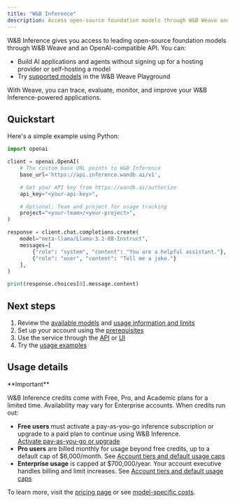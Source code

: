 ```yaml
---
title: "W&B Inference"
description: Access open-source foundation models through W&B Weave and an OpenAI-compatible API
---
```


W&B Inference gives you access to leading open-source foundation models through W&B Weave and an OpenAI-compatible API. You can:

- Build AI applications and agents without signing up for a hosting provider or self-hosting a model
- Try [supported models](models) in the W&B Weave Playground

With Weave, you can trace, evaluate, monitor, and improve your W&B Inference-powered applications.


## Quickstart

Here's a simple example using Python:

```python
import openai

client = openai.OpenAI(
    # The custom base URL points to W&B Inference
    base_url='https://api.inference.wandb.ai/v1',

    # Get your API key from https://wandb.ai/authorize
    api_key="<your-api-key>",

    # Optional: Team and project for usage tracking
    project="<your-team>/<your-project>",
)

response = client.chat.completions.create(
    model="meta-llama/Llama-3.1-8B-Instruct",
    messages=[
        {"role": "system", "content": "You are a helpful assistant."},
        {"role": "user", "content": "Tell me a joke."}
    ],
)

print(response.choices[0].message.content)
```

## Next steps

1. Review the [available models](models) and [usage information and limits](/inference/usage-limits/)
2. Set up your account using the [prerequisites](/inference/prerequisites/)
3. Use the service through the [API](/inference/api-reference/) or [UI](/inference/ui-guide/)
4. Try the [usage examples](/inference/examples/)

## Usage details

<Warning>
**Important**

W&B Inference credits come with Free, Pro, and Academic plans for a limited time. Availability may vary for Enterprise accounts. When credits run out:

- **Free users** must activate a pay-as-you-go inference subscription or upgrade to a paid plan to continue using W&B Inference.  
  [Activate pay-as-you-go or upgrade](https://wandb.ai/subscriptions)
- **Pro users** are billed monthly for usage beyond free credits, up to a default cap of $6,000/month. See [Account tiers and default usage caps](/inference/usage-limits/#account-tiers-and-default-usage-caps)
- **Enterprise usage** is capped at $700,000/year. Your account executive handles billing and limit increases. See [Account tiers and default usage caps](/inference/usage-limits/#account-tiers-and-default-usage-caps)

To learn more, visit the [pricing page](https://wandb.ai/site/pricing/) or see [model-specific costs](https://wandb.ai/site/pricing/inference).
</Warning>

